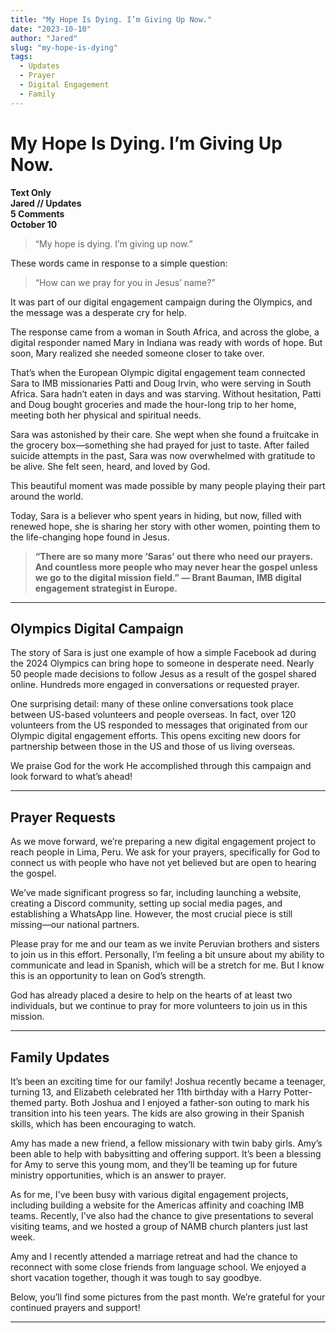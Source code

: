 ```yaml
---
title: "My Hope Is Dying. I’m Giving Up Now."
date: "2023-10-10"
author: "Jared"
slug: "my-hope-is-dying"
tags:
  - Updates
  - Prayer
  - Digital Engagement
  - Family
---
```


# My Hope Is Dying. I’m Giving Up Now.

**Text Only**  
**Jared // Updates**  
**5 Comments**  
**October 10**

> “My hope is dying. I’m giving up now.”

These words came in response to a simple question:

> “How can we pray for you in Jesus’ name?”

It was part of our digital engagement campaign during the Olympics, and the message was a desperate cry for help.

The response came from a woman in South Africa, and across the globe, a digital responder named Mary in Indiana was ready with words of hope. But soon, Mary realized she needed someone closer to take over.

That’s when the European Olympic digital engagement team connected Sara to IMB missionaries Patti and Doug Irvin, who were serving in South Africa. Sara hadn’t eaten in days and was starving. Without hesitation, Patti and Doug bought groceries and made the hour-long trip to her home, meeting both her physical and spiritual needs.

Sara was astonished by their care. She wept when she found a fruitcake in the grocery box—something she had prayed for just to taste. After failed suicide attempts in the past, Sara was now overwhelmed with gratitude to be alive. She felt seen, heard, and loved by God.

This beautiful moment was made possible by many people playing their part around the world.

Today, Sara is a believer who spent years in hiding, but now, filled with renewed hope, she is sharing her story with other women, pointing them to the life-changing hope found in Jesus.

> **“There are so many more ‘Saras’ out there who need our prayers. And countless more people who may never hear the gospel unless we go to the digital mission field.” — Brant Bauman, IMB digital engagement strategist in Europe.**

---

## Olympics Digital Campaign

The story of Sara is just one example of how a simple Facebook ad during the 2024 Olympics can bring hope to someone in desperate need. Nearly 50 people made decisions to follow Jesus as a result of the gospel shared online. Hundreds more engaged in conversations or requested prayer.

One surprising detail: many of these online conversations took place between US-based volunteers and people overseas. In fact, over 120 volunteers from the US responded to messages that originated from our Olympic digital engagement efforts. This opens exciting new doors for partnership between those in the US and those of us living overseas.

We praise God for the work He accomplished through this campaign and look forward to what’s ahead!

---

## Prayer Requests

As we move forward, we’re preparing a new digital engagement project to reach people in Lima, Peru. We ask for your prayers, specifically for God to connect us with people who have not yet believed but are open to hearing the gospel.

We’ve made significant progress so far, including launching a website, creating a Discord community, setting up social media pages, and establishing a WhatsApp line. However, the most crucial piece is still missing—our national partners.

Please pray for me and our team as we invite Peruvian brothers and sisters to join us in this effort. Personally, I’m feeling a bit unsure about my ability to communicate and lead in Spanish, which will be a stretch for me. But I know this is an opportunity to lean on God’s strength.

God has already placed a desire to help on the hearts of at least two individuals, but we continue to pray for more volunteers to join us in this mission.

---

## Family Updates

It’s been an exciting time for our family! Joshua recently became a teenager, turning 13, and Elizabeth celebrated her 11th birthday with a Harry Potter-themed party. Both Joshua and I enjoyed a father-son outing to mark his transition into his teen years. The kids are also growing in their Spanish skills, which has been encouraging to watch.

Amy has made a new friend, a fellow missionary with twin baby girls. Amy’s been able to help with babysitting and offering support. It’s been a blessing for Amy to serve this young mom, and they’ll be teaming up for future ministry opportunities, which is an answer to prayer.

As for me, I've been busy with various digital engagement projects, including building a website for the Americas affinity and coaching IMB teams. Recently, I've also had the chance to give presentations to several visiting teams, and we hosted a group of NAMB church planters just last week.

Amy and I recently attended a marriage retreat and had the chance to reconnect with some close friends from language school. We enjoyed a short vacation together, though it was tough to say goodbye.

Below, you’ll find some pictures from the past month. We’re grateful for your continued prayers and support!

---
